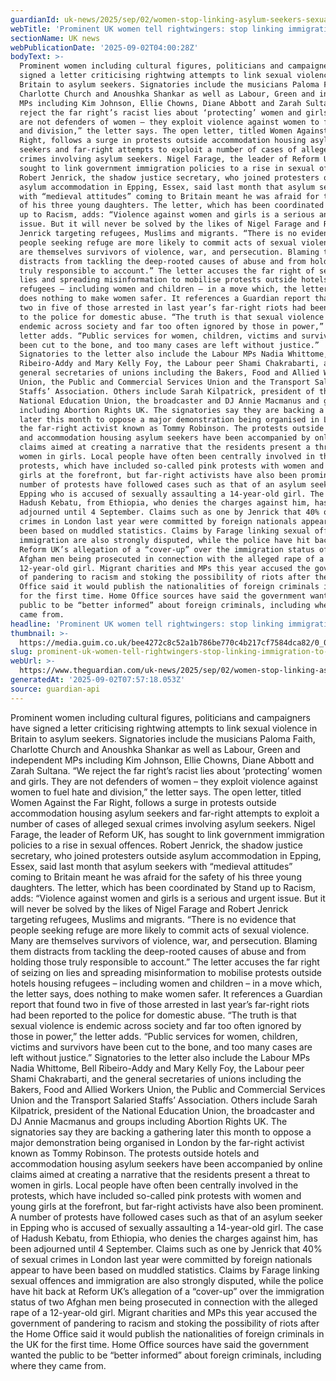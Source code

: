 ```yaml
---
guardianId: uk-news/2025/sep/02/women-stop-linking-asylum-seekers-sexual-abuse
webTitle: 'Prominent UK women tell rightwingers: stop linking immigration to sexual abuse'
sectionName: UK news
webPublicationDate: '2025-09-02T04:00:28Z'
bodyText: >-
  Prominent women including cultural figures, politicians and campaigners have
  signed a letter criticising rightwing attempts to link sexual violence in
  Britain to asylum seekers. Signatories include the musicians Paloma Faith,
  Charlotte Church and Anoushka Shankar as well as Labour, Green and independent
  MPs including Kim Johnson, Ellie Chowns, Diane Abbott and Zarah Sultana. “We
  reject the far right’s racist lies about ‘protecting’ women and girls. They
  are not defenders of women – they exploit violence against women to fuel hate
  and division,” the letter says. The open letter, titled Women Against the Far
  Right, follows a surge in protests outside accommodation housing asylum
  seekers and far-right attempts to exploit a number of cases of alleged sexual
  crimes involving asylum seekers. Nigel Farage, the leader of Reform UK, has
  sought to link government immigration policies to a rise in sexual offences.
  Robert Jenrick, the shadow justice secretary, who joined protesters outside
  asylum accommodation in Epping, Essex, said last month that asylum seekers
  with “medieval attitudes” coming to Britain meant he was afraid for the safety
  of his three young daughters. The letter, which has been coordinated by Stand
  up to Racism, adds: “Violence against women and girls is a serious and urgent
  issue. But it will never be solved by the likes of Nigel Farage and Robert
  Jenrick targeting refugees, Muslims and migrants. “There is no evidence that
  people seeking refuge are more likely to commit acts of sexual violence. Many
  are themselves survivors of violence, war, and persecution. Blaming them
  distracts from tackling the deep-rooted causes of abuse and from holding those
  truly responsible to account.” The letter accuses the far right of seizing on
  lies and spreading misinformation to mobilise protests outside hotels housing
  refugees – including women and children – in a move which, the letter says,
  does nothing to make women safer. It references a Guardian report that found
  two in five of those arrested in last year’s far-right riots had been reported
  to the police for domestic abuse. “The truth is that sexual violence is
  endemic across society and far too often ignored by those in power,” the
  letter adds. “Public services for women, children, victims and survivors have
  been cut to the bone, and too many cases are left without justice.”
  Signatories to the letter also include the Labour MPs Nadia Whittome, Bell
  Ribeiro-Addy and Mary Kelly Foy, the Labour peer Shami Chakrabarti, and the
  general secretaries of unions including the Bakers, Food and Allied Workers
  Union, the Public and Commercial Services Union and the Transport Salaried
  Staffs’ Association. Others include Sarah Kilpatrick, president of the
  National Education Union, the broadcaster and DJ Annie Macmanus and groups
  including Abortion Rights UK. The signatories say they are backing a gathering
  later this month to oppose a major demonstration being organised in London by
  the far-right activist known as Tommy Robinson. The protests outside hotels
  and accommodation housing asylum seekers have been accompanied by online
  claims aimed at creating a narrative that the residents present a threat to
  women in girls. Local people have often been centrally involved in the
  protests, which have included so-called pink protests with women and young
  girls at the forefront, but far-right activists have also been prominent. A
  number of protests have followed cases such as that of an asylum seeker in
  Epping who is accused of sexually assaulting a 14-year-old girl. The case of
  Hadush Kebatu, from Ethiopia, who denies the charges against him, has been
  adjourned until 4 September. Claims such as one by Jenrick that 40% of sexual
  crimes in London last year were committed by foreign nationals appear to have
  been based on muddled statistics. Claims by Farage linking sexual offences and
  immigration are also strongly disputed, while the police have hit back at
  Reform UK’s allegation of a “cover-up” over the immigration status of two
  Afghan men being prosecuted in connection with the alleged rape of a
  12-year-old girl. Migrant charities and MPs this year accused the government
  of pandering to racism and stoking the possibility of riots after the Home
  Office said it would publish the nationalities of foreign criminals in the UK
  for the first time. Home Office sources have said the government wanted the
  public to be “better informed” about foreign criminals, including where they
  came from.
headline: 'Prominent UK women tell rightwingers: stop linking immigration to sexual abuse'
thumbnail: >-
  https://media.guim.co.uk/bee4272c8c52a1b786be770c4b217cf7584dca82/0_0_4950_3960/500.jpg
slug: prominent-uk-women-tell-rightwingers-stop-linking-immigration-to-sexual-abuse
webUrl: >-
  https://www.theguardian.com/uk-news/2025/sep/02/women-stop-linking-asylum-seekers-sexual-abuse
generatedAt: '2025-09-02T07:57:18.053Z'
source: guardian-api
---
```

Prominent women including cultural figures, politicians and campaigners have signed a letter criticising rightwing attempts to link sexual violence in Britain to asylum seekers. Signatories include the musicians Paloma Faith, Charlotte Church and Anoushka Shankar as well as Labour, Green and independent MPs including Kim Johnson, Ellie Chowns, Diane Abbott and Zarah Sultana. “We reject the far right’s racist lies about ‘protecting’ women and girls. They are not defenders of women – they exploit violence against women to fuel hate and division,” the letter says. The open letter, titled Women Against the Far Right, follows a surge in protests outside accommodation housing asylum seekers and far-right attempts to exploit a number of cases of alleged sexual crimes involving asylum seekers. Nigel Farage, the leader of Reform UK, has sought to link government immigration policies to a rise in sexual offences. Robert Jenrick, the shadow justice secretary, who joined protesters outside asylum accommodation in Epping, Essex, said last month that asylum seekers with “medieval attitudes” coming to Britain meant he was afraid for the safety of his three young daughters. The letter, which has been coordinated by Stand up to Racism, adds: “Violence against women and girls is a serious and urgent issue. But it will never be solved by the likes of Nigel Farage and Robert Jenrick targeting refugees, Muslims and migrants. “There is no evidence that people seeking refuge are more likely to commit acts of sexual violence. Many are themselves survivors of violence, war, and persecution. Blaming them distracts from tackling the deep-rooted causes of abuse and from holding those truly responsible to account.” The letter accuses the far right of seizing on lies and spreading misinformation to mobilise protests outside hotels housing refugees – including women and children – in a move which, the letter says, does nothing to make women safer. It references a Guardian report that found two in five of those arrested in last year’s far-right riots had been reported to the police for domestic abuse. “The truth is that sexual violence is endemic across society and far too often ignored by those in power,” the letter adds. “Public services for women, children, victims and survivors have been cut to the bone, and too many cases are left without justice.” Signatories to the letter also include the Labour MPs Nadia Whittome, Bell Ribeiro-Addy and Mary Kelly Foy, the Labour peer Shami Chakrabarti, and the general secretaries of unions including the Bakers, Food and Allied Workers Union, the Public and Commercial Services Union and the Transport Salaried Staffs’ Association. Others include Sarah Kilpatrick, president of the National Education Union, the broadcaster and DJ Annie Macmanus and groups including Abortion Rights UK. The signatories say they are backing a gathering later this month to oppose a major demonstration being organised in London by the far-right activist known as Tommy Robinson. The protests outside hotels and accommodation housing asylum seekers have been accompanied by online claims aimed at creating a narrative that the residents present a threat to women in girls. Local people have often been centrally involved in the protests, which have included so-called pink protests with women and young girls at the forefront, but far-right activists have also been prominent. A number of protests have followed cases such as that of an asylum seeker in Epping who is accused of sexually assaulting a 14-year-old girl. The case of Hadush Kebatu, from Ethiopia, who denies the charges against him, has been adjourned until 4 September. Claims such as one by Jenrick that 40% of sexual crimes in London last year were committed by foreign nationals appear to have been based on muddled statistics. Claims by Farage linking sexual offences and immigration are also strongly disputed, while the police have hit back at Reform UK’s allegation of a “cover-up” over the immigration status of two Afghan men being prosecuted in connection with the alleged rape of a 12-year-old girl. Migrant charities and MPs this year accused the government of pandering to racism and stoking the possibility of riots after the Home Office said it would publish the nationalities of foreign criminals in the UK for the first time. Home Office sources have said the government wanted the public to be “better informed” about foreign criminals, including where they came from.
